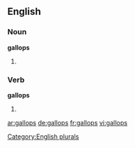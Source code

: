 ==English==

===Noun===
'''gallops'''

# {{plural of |[[gallop]]}}

===Verb===
'''gallops'''

# {{third-person singular of|[[gallop]]}}

[[Category:English plurals]]

[[ar:gallops]]
[[de:gallops]]
[[fr:gallops]]
[[vi:gallops]]